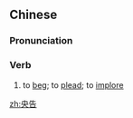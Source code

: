 ==Chinese==
{{zh-forms}}

===Pronunciation===
{{zh-pron
|m=yānggao
|c=joeng1 gou3
|mn=qz:iong-kò͘/xm:iong-kò/zz:iang-kò͘
|cat=v
}}

===Verb===
{{zh-verb}}

# to [[beg]]; to [[plead]]; to [[implore]]

[[zh:央告]]